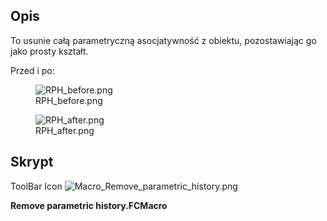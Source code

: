 <languages/>
{{Macro/pl
|Name=Remove parametric history
|Icon=Macro_Remove_parametric_history.png
|Description=To usunie całą parametryczną asocjatywność z obiektu, pozostawiając go jako prosty kształt.
|Author=Yorik
|Version=1.0
|Date=2011-08-01
|FCVersion=All
|Download=[https://wiki.freecad.org/images/b/b7/Macro_Remove_parametric_history.png Ikona paska narzędzi]
}}

==Opis==
To usunie całą parametryczną asocjatywność z obiektu, pozostawiając go jako prosty kształt.

Przed i po:

[[File:RPH_before.png]]

[[File:RPH_after.png]]

<span id="Script"></span>
==Skrypt==

ToolBar Icon [[Image:Macro_Remove_parametric_history.png]]

'''Remove parametric history.FCMacro'''

{{MacroCode|code=

originalObject = FreeCAD.ActiveDocument.ActiveObject
newShape = originalObject.Shape.copy()
newName = FreeCAD.ActiveDocument.ActiveObject.Name
FreeCAD.ActiveDocument.removeObject(newName)
newObject = FreeCAD.ActiveDocument.addObject("Part::Feature",newName)
newObject.Shape = newShape

}}
{{clear}}